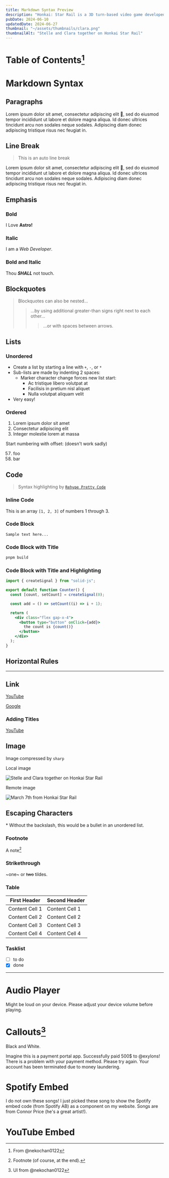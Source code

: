 ```yaml
---
title: Markdown Syntax Preview
description: "Honkai: Star Rail is a 3D turn-based video game developed and published by miHoYo in April 2023."
pubDate: 2024-06-10
updatedDate: 2024-06-27
thumbnail: "~/assets/thumbnails/clara.png"
thumbnailAlt: "Stelle and Clara together on Honkai Star Rail"
---
```



# Table of Contents[^1]

[^1]: From @nekochan0122

# Markdown Syntax

## Paragraphs

Lorem ipsum dolor sit amet, consectetur adipiscing elit 🤣, sed do eiusmod tempor incididunt ut labore et dolore magna aliqua. Id donec ultrices tincidunt arcu non sodales neque sodales. Adipiscing diam donec adipiscing tristique risus nec feugiat in.

## Line Break

> This is an auto line break

Lorem ipsum dolor sit amet,
consectetur adipiscing elit 🤣,
sed do eiusmod tempor incididunt ut labore et dolore magna aliqua.
Id donec ultrices tincidunt arcu non sodales neque sodales.
Adipiscing diam donec adipiscing tristique risus nec feugiat in.

## Emphasis

### Bold

I Love **Astro!**

### Italic

I am a _Web Developer_.

### Bold and Italic

Thou **_SHALL_** not touch.

## Blockquotes

> Blockquotes can also be nested...
>
> > ...by using additional greater-than signs right next to each other...
> >
> > > ...or with spaces between arrows.

## Lists

### Unordered

- Create a list by starting a line with `+`, `-`, or `*`
- Sub-lists are made by indenting 2 spaces:
  - Marker character change forces new list start:
    - Ac tristique libero volutpat at
    - Facilisis in pretium nisl aliquet
    - Nulla volutpat aliquam velit
- Very easy!

### Ordered

1. Lorem ipsum dolor sit amet
2. Consectetur adipiscing elit
3. Integer molestie lorem at massa

Start numbering with offset: (doesn't work sadly)

57. foo
1. bar

## Code

> Syntax highlighting by [`Rehype Pretty Code`](https://rehype-pretty-code.netlify.app/ "Rehype Pretty Code's documentation")

### Inline Code

This is an array `[1, 2, 3]` of numbers 1 through 3.

### Code Block

```
Sample text here...
```

### Code Block with Title

```bash title="Terminal"
pnpm build
```

### Code Block with Title and Highlighting

```jsx title="Counter.tsx" showLineNumbers {4}
import { createSignal } from "solid-js";

export default function Counter() {
  const [count, setCount] = createSignal(0);

  const add = () => setCount((i) => i + 1);

  return (
    <div class="flex gap-x-4">
      <button type="button" onClick={add}>
        the count is {count()}
      </button>
    </div>
  );
}
```

## Horizontal Rules

---

## Link

[YouTube](https://youtube.com)

[Google]

[google]: https://google.com

### Adding Titles

[YouTube](https://youtube.com "Go to YouTube")

## Image

Image compressed by `sharp`

Local image

![Stelle and Clara together on Honkai Star Rail](~/assets/thumbnails/clara.png)

Remote image

![March 7th from Honkai Star Rail](https://www.pockettactics.com/wp-content/sites/pockettactics/2024/01/honkai-star-rail-march-7th.jpg)

## Escaping Characters

\* Without the backslash, this would be a bullet in an unordered list.

### Footnote

A note[^2]

[^2]: Footnote (of course, at the end).

### Strikethrough

~one~ or ~~two~~ tildes.

### Table

| First Header   | Second Header  |
| -------------- | -------------- |
| Content Cell 1 | Content Cell 1 |
| Content Cell 2 | Content Cell 2 |
| Content Cell 3 | Content Cell 3 |
| Content Cell 4 | Content Cell 4 |

### Tasklist

- [ ] to do
- [x] done

---

# Audio Player

Might be loud on your device. Please adjust your device volume before playing.

# Callouts[^3]

[^3]: UI from @nekochan0122

<Callout title="Lance Ross">Black and White.</Callout>

<Callout title="Sample" type="info">
  Imagine this is a payment portal app.
</Callout>

<Callout title="Payment Success!" type="success">
  Successfully paid 500$ to @exylons!
</Callout>

<Callout title="Payment Failed." type="warning">
  There is a problem with your payment method. Please try again.
</Callout>

<Callout title="NOTICE" type="error">
  Your account has been terminated due to money laundering.
</Callout>

# Spotify Embed

I do not own these songs! I just picked these song to show the Spotify embed code (from Spotify AB) as a component on my website. Songs are from Connor Price (he's a great artist!).

<SpotifyEmbed
  size="small"
  link="https://open.spotify.com/track/5PspcXQtSiTDRPa8V5PHYf"
/>
<SpotifyEmbed
  size="large"
  link="https://open.spotify.com/track/5PspcXQtSiTDRPa8V5PHYf"
/>
<SpotifyEmbed
  size="large"
  link="https://open.spotify.com/artist/5zixe6AbgXPqt4c1uSl94L"
/>

# YouTube Embed

<YouTubeEmbed link="https://www.youtube.com/watch?v=MGJ1497K2iE" />
